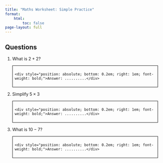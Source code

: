 ```yaml
---
title: "Maths Worksheet: Simple Practice"
format: 
    html:
        toc: false
page-layout: full
---
```


## Questions

<ol>

<li markdown="1">
  What is $2 + 2$?

  <div style="border: 1px solid #000; height: 4em; padding: 0.5em; position: relative; margin: 1em 0;">
    <div style="position: absolute; bottom: 0.2em; right: 1em; font-weight: bold;">Answer: ..........</div>
  </div>
</li>

<li markdown="1">
  Simplify $5 \times 3$

  <div style="border: 1px solid #000; height: 4em; padding: 0.5em; position: relative; margin: 1em 0;">
    <div style="position: absolute; bottom: 0.2em; right: 1em; font-weight: bold;">Answer: ..........</div>
  </div>
</li>

<li markdown="1">
  What is $10 - 7$?

  <div style="border: 1px solid #000; height: 4em; padding: 0.5em; position: relative; margin: 1em 0;">
    <div style="position: absolute; bottom: 0.2em; right: 1em; font-weight: bold;">Answer: ..........</div>
  </div>
</li>

</ol>

